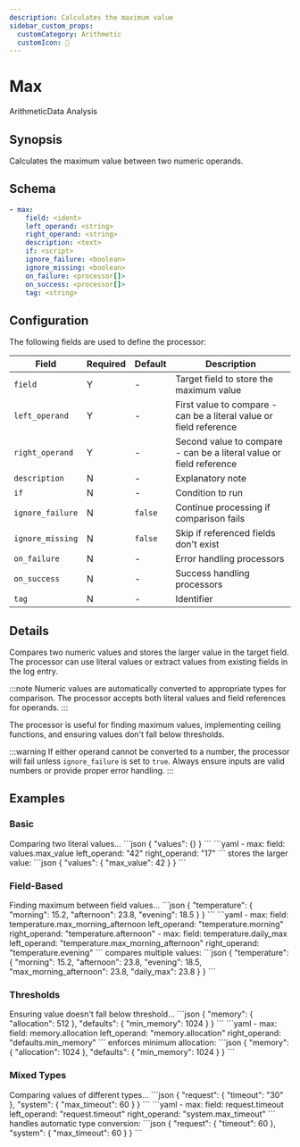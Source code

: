 ```yaml
---
description: Calculates the maximum value
sidebar_custom_props:
  customCategory: Arithmetic
  customIcon: 🔼
---
```


# Max

<span className="theme-doc-version-badge badge badge--primary">Arithmetic</span><span className="theme-doc-version-badge badge badge--secondary">Data Analysis</span>

## Synopsis

Calculates the maximum value between two numeric operands.

## Schema

```yaml {2-4}
- max:
    field: <ident>
    left_operand: <string>
    right_operand: <string>
    description: <text>
    if: <script>
    ignore_failure: <boolean>
    ignore_missing: <boolean>
    on_failure: <processor[]>
    on_success: <processor[]>
    tag: <string>
```

## Configuration

The following fields are used to define the processor:

|Field|Required|Default|Description|
|---|---|---|---|
|`field`|Y|-|Target field to store the maximum value|
|`left_operand`|Y|-|First value to compare - can be a literal value or field reference|
|`right_operand`|Y|-|Second value to compare - can be a literal value or field reference|
|`description`|N|-|Explanatory note|
|`if`|N|-|Condition to run|
|`ignore_failure`|N|`false`|Continue processing if comparison fails|
|`ignore_missing`|N|`false`|Skip if referenced fields don't exist|
|`on_failure`|N|-|Error handling processors|
|`on_success`|N|-|Success handling processors|
|`tag`|N|-|Identifier|

## Details

Compares two numeric values and stores the larger value in the target field. The processor can use literal values or extract values from existing fields in the log entry.

:::note
Numeric values are automatically converted to appropriate types for comparison. The processor accepts both literal values and field references for operands.
:::

The processor is useful for finding maximum values, implementing ceiling functions, and ensuring values don't fall below thresholds.

:::warning
If either operand cannot be converted to a number, the processor will fail unless `ignore_failure` is set to `true`. Always ensure inputs are valid numbers or provide proper error handling.
:::

## Examples

### Basic

<ExampleGrid>
  <CommentCol>
    Comparing two literal values...
  </CommentCol>
  <CodeCol>
    ```json
    {
      "values": {}
    }
    ```
    ```yaml
    - max:
        field: values.max_value
        left_operand: "42"
        right_operand: "17"
    ```
  </CodeCol>
  <CommentCol>
    stores the larger value:
  </CommentCol>
  <CodeCol>
    ```json
    {
      "values": {
        "max_value": 42
      }
    }
    ```
  </CodeCol>
</ExampleGrid>

### Field-Based

<ExampleGrid>
  <CommentCol>
    Finding maximum between field values...
  </CommentCol>
  <CodeCol>
    ```json
    {
      "temperature": {
        "morning": 15.2,
        "afternoon": 23.8,
        "evening": 18.5
      }
    }
    ```
    ```yaml
    - max:
        field: temperature.max_morning_afternoon
        left_operand: "temperature.morning"
        right_operand: "temperature.afternoon"
    - max:
        field: temperature.daily_max
        left_operand: "temperature.max_morning_afternoon"
        right_operand: "temperature.evening"
    ```
  </CodeCol>
  <CommentCol>
    compares multiple values:
  </CommentCol>
  <CodeCol>
    ```json
    {
      "temperature": {
        "morning": 15.2,
        "afternoon": 23.8,
        "evening": 18.5,
        "max_morning_afternoon": 23.8,
        "daily_max": 23.8
      }
    }
    ```
  </CodeCol>
</ExampleGrid>

### Thresholds

<ExampleGrid>
  <CommentCol>
    Ensuring value doesn't fall below threshold...
  </CommentCol>
  <CodeCol>
    ```json
    {
      "memory": {
        "allocation": 512
      },
      "defaults": {
        "min_memory": 1024
      }
    }
    ```
    ```yaml
    - max:
        field: memory.allocation
        left_operand: "memory.allocation"
        right_operand: "defaults.min_memory"
    ```
  </CodeCol>
  <CommentCol>
    enforces minimum allocation:
  </CommentCol>
  <CodeCol>
    ```json
    {
      "memory": {
        "allocation": 1024
      },
      "defaults": {
        "min_memory": 1024
      }
    }
    ```
  </CodeCol>
</ExampleGrid>

### Mixed Types

<ExampleGrid>
  <CommentCol>
    Comparing values of different types...
  </CommentCol>
  <CodeCol>
    ```json
    {
      "request": {
        "timeout": "30"
      },
      "system": {
        "max_timeout": 60
      }
    }
    ```
    ```yaml
    - max:
        field: request.timeout
        left_operand: "request.timeout"
        right_operand: "system.max_timeout"
    ```
  </CodeCol>
  <CommentCol>
    handles automatic type conversion:
  </CommentCol>
  <CodeCol>
    ```json
    {
      "request": {
        "timeout": 60
      },
      "system": {
        "max_timeout": 60
      }
    }
    ```
  </CodeCol>
</ExampleGrid>
